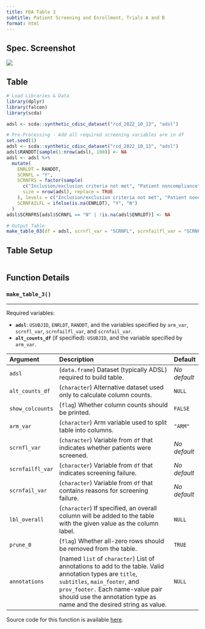 ```yaml
---
title: FDA Table 3
subtitle: Patient Screening and Enrollment, Trials A and B
format: html
---
```


::: panel-tabset
## Spec. Screenshot

![](../assets/images/screenshots/table_03.png){fig-align="center"}

## Table

```r
# Load Libraries & Data
library(dplyr)
library(falcon)
library(scda)

adsl <- scda::synthetic_cdisc_dataset("rcd_2022_10_13", "adsl")

# Pre-Processing - Add all required screening variables are in df
set.seed(1)
adsl <- scda::synthetic_cdisc_dataset("rcd_2022_10_13", "adsl")
adsl$RANDDT[sample(1:nrow(adsl), 100)] <- NA
adsl <- adsl %>%
  mutate(
    ENRLDT = RANDDT,
    SCRNFL = "Y",
    SCRNFRS = factor(sample(
      c("Inclusion/exclusion criteria not met", "Patient noncompliance", "Consent withdrawn", "Other"),
      size = nrow(adsl), replace = TRUE
    ), levels = c("Inclusion/exclusion criteria not met", "Patient noncompliance", "Consent withdrawn", "Other")),
    SCRNFAILFL = ifelse(is.na(ENRLDT), "Y", "N")
  )
adsl$SCRNFRS[adsl$SCRNFL == "N" | !is.na(adsl$ENRLDT)] <- NA

# Output Table
make_table_03(df = adsl, scrnfl_var = "SCRNFL", scrnfailfl_var = "SCRNFAILFL", scrnfail_var = "SCRNFRS")
```

## Table Setup

```r
```

## Function Details

### `make_table_3()`

------------------------------------------------------------------------

Required variables:

-   **`adsl`**: `USUBJID`, `ENRLDT`, `RANDDT`, and the variables specified by `arm_var`, `scrnfl_var`, `scrnfailfl_var`, and `scrnfail_var`.
-   **`alt_counts_df`** (if specified): `USUBJID`, and the variable specified by `arm_var`.

| Argument         | Description                                                                                                                                                                                                                                            | Default      |
|:---------|:----------------------------------------------------|:---------|
| `adsl`           | (`data.frame`) Dataset (typically ADSL) required to build table.                                                                                                                                                                                       | *No default* |
| `alt_counts_df`  | (`character`) Alternative dataset used only to calculate column counts.                                                                                                                                                                                | `NULL`       |
| `show_colcounts` | (`flag`) Whether column counts should be printed.                                                                                                                                                                                                      | `FALSE`      |
| `arm_var`        | (`character`) Arm variable used to split table into columns.                                                                                                                                                                                           | `"ARM"`      |
| `scrnfl_var`     | (`character`) Variable from `df` that indicates whether patients were screened.                                                                                                                                                                        | *No default* |
| `scrnfailfl_var` | (`character`) Variable from `df` that indicates screening failure.                                                                                                                                                                                     | *No default* |
| `scrnfail_var`   | (`character`) Variable from `df` that contains reasons for screening failure.                                                                                                                                                                          | *No default* |
| `lbl_overall`    | (`character`) If specified, an overall column will be added to the table with the given value as the column label.                                                                                                                                     | `NULL`       |
| `prune_0`        | (`flag`) Whether all-zero rows should be removed from the table.                                                                                                                                                                                       | `TRUE`       |
| `annotations`    | (named `list` of `character`) List of annotations to add to the table. Valid annotation types are `title`, `subtitles`, `main_footer`, and `prov_footer.` Each name-value pair should use the annotation type as name and the desired string as value. | `NULL`       |

Source code for this function is available [here](https://github.com/pharmaverse/falcon/blob/main/R/fda-table_03.R).
:::
